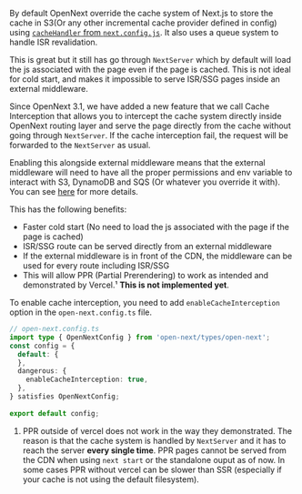 By default OpenNext override the cache system of Next.js to store the cache in S3(Or any other incremental cache provider defined in config) using [`cacheHandler` from `next.config.js`](https://nextjs.org/docs/app/api-reference/next-config-js/incrementalCacheHandlerPath). It also uses a queue system to handle ISR revalidation.

This is great but it still has go through `NextServer` which by default will load the js associated with the page even if the page is cached. This is not ideal for cold start, and makes it impossible to serve ISR/SSG pages inside an external middleware.

Since OpenNext 3.1, we have added a new feature that we call Cache Interception that allows you to intercept the cache system directly inside OpenNext routing layer and serve the page directly from the cache without going through `NextServer`. If the cache interception fail, the request will be forwarded to the `NextServer` as usual.

Enabling this alongside external middleware means that the external middleware will need to have all the proper permissions and env variable to interact with S3, DynamoDB and SQS (Or whatever you override it with). You can see [here](/aws/inner_workings/components/server/node#special-overrides) for more details.

This has the following benefits:
- Faster cold start (No need to load the js associated with the page if the page is cached)
- ISR/SSG route can be served directly from an external middleware
- If the external middleware is in front of the CDN, the middleware can be used for every route including ISR/SSG
- This will allow PPR (Partial Prerendering) to work as intended and demonstrated by Vercel.¹ **This is not implemented yet**.

To enable cache interception, you need to add `enableCacheInterception` option in the `open-next.config.ts` file.

```ts
// open-next.config.ts
import type { OpenNextConfig } from 'open-next/types/open-next';
const config = {
  default: {
  },
  dangerous: {
    enableCacheInterception: true,
  },
} satisfies OpenNextConfig;
 
export default config;

```

1. PPR outside of vercel does not work in the way they demonstrated. The reason is that the cache system is handled by `NextServer` and it has to reach the server **every single time**. PPR pages cannot be served from the CDN when using `next start` or the standalone ouput as of now. In some cases PPR without vercel can be slower than SSR (especially if your cache is not using the default filesystem).